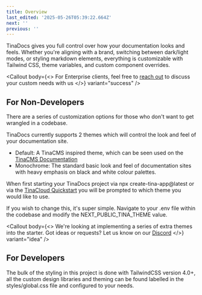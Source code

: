 ```yaml
---
title: Overview
last_edited: '2025-05-26T05:39:22.664Z'
next: ''
previous: ''
---
```


TinaDocs gives you full control over how your documentation looks and feels. Whether you're aligning with a brand, switching between dark/light modes, or styling markdown elements, everything is customizable with Tailwind CSS, theme variables, and custom component overrides.

<Callout
  body={<>
    For Enterprise clients, feel free to [reach out](https://tina.io/enterprise) to discuss your custom needs with us
  </>}
  variant="success"
/>

## For Non-Developers

There are a series of customization options for those who don't want to get wrangled in a codebase.

TinaDocs currently supports 2 themes which will control the look and feel of your documentation site.

* Default: A TinaCMS inspired theme, which can be seen used on the [TinaCMS Documentation](https://tina.io/docs)
* Monochrome: The standard basic look and feel of documentation sites with heavy emphasis on black and white colour palettes.

When first starting your TinaDocs project via npx create-tina-app\@latest or via the [TinaCloud Quickstart](https://app.tina.io/quickstart) you will be prompted to which theme you would like to use.

If you wish to change this, it's super simple. Navigate to your .env file within the codebase and modify the NEXT\_PUBLIC\_TINA\_THEME value.

<Callout
  body={<>
    We're looking at implementing a series of extra themes into the starter. Got ideas or requests? Let us know on our [Discord](https://discord.com/invite/zumN63Ybpf)
  </>}
  variant="idea"
/>

## For Developers

The bulk of the styling in this project is done with TailwindCSS version 4.0+, all the custom design libraries and theming can be found labelled in the styles/global.css file and configured to your needs.
